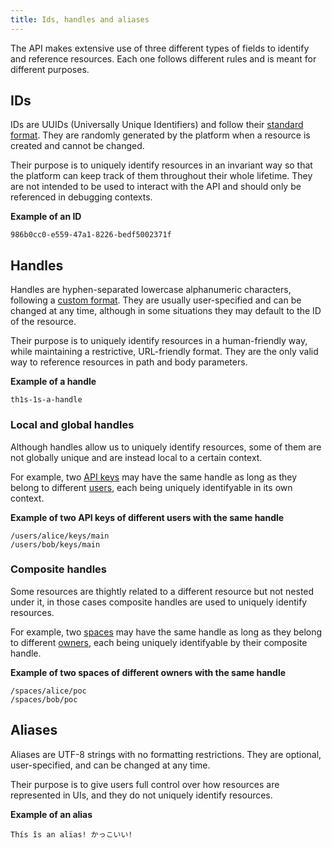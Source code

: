 ```yaml
---
title: Ids, handles and aliases
---
```


The API makes extensive use of three different types of fields to
identify and reference resources. Each one follows different rules
and is meant for different purposes.

## IDs

IDs are UUIDs (Universally Unique Identifiers) and follow their
[standard format][1]. They are randomly generated by the platform
when a resource is created and cannot be changed.

Their purpose is to uniquely identify resources in an invariant
way so that the platform can keep track of them throughout their
whole lifetime. They are not intended to be used to interact
with the API and should only be referenced in debugging contexts.

**Example of an ID**

```
986b0cc0-e559-47a1-8226-bedf5002371f
```

## Handles

Handles are hyphen-separated lowercase alphanumeric characters,
following a [custom format][1]. They are usually user-specified
and can be changed at any time, although in some situations
they may default to the ID of the resource.

Their purpose is to uniquely identify resources in a human-friendly
way, while maintaining a restrictive, URL-friendly format.
They are the only valid way to reference resources in path and body
parameters.

**Example of a handle**

```
th1s-1s-a-handle
```

### Local and global handles

Although handles allow us to uniquely identify resources, some of
them are not globally unique and are instead local to a certain
context.

For example, two [API keys][2] may have the same handle
as long as they belong to different [users][3], each being
uniquely identifyable in its own context.

**Example of two API keys of different users with the same handle**

```
/users/alice/keys/main
/users/bob/keys/main
```

### Composite handles

Some resources are thightly related to a different resource but not
nested under it, in those cases composite handles are used to
uniquely identify resources.

For example, two [spaces][4] may have the same handle
as long as they belong to different [owners][3], each being
uniquely identifyable by their composite handle.

**Example of two spaces of different owners with the same handle**

```
/spaces/alice/poc
/spaces/bob/poc
```

## Aliases

Aliases are UTF-8 strings with no formatting restrictions.
They are optional, user-specified, and can be changed at any time.

Their purpose is to give users full control over how resources are
represented in UIs, and they do not uniquely identify resources.

**Example of an alias**

```
Thís îs an alïas! かっこいい!
```

[1]: /api-reference/custom-field-formats
[2]: /api-reference/api-keys
[3]: /api-reference/users
[4]: /api-reference/spaces
